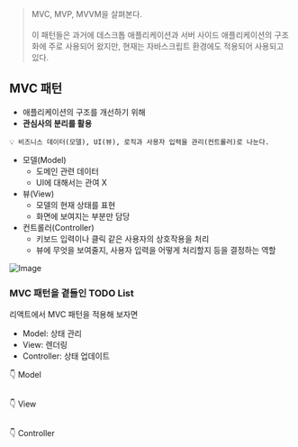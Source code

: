> MVC, MVP, MVVM을 살펴본다.<br/><br/>이 패턴들은 과거에 데스크톱 애플리케이션과 서버 사이드 애플리케이션의 구조화에 주로 사용되어 왔지만, 현재는 자바스크립트 환경에도 적용되어 사용되고 있다.

## MVC 패턴

- 애플리케이션의 구조를 개선하기 위해
- **관심사의 분리를 활용**

```
💡 비즈니스 데이터(모델), UI(뷰), 로직과 사용자 입력을 관리(컨트롤러)로 나눈다.
```

- 모델(Model)
  - 도메인 관련 데이터
  - UI에 대해서는 관여 X
- 뷰(View)
  - 모델의 현재 상태를 표현
  - 화면에 보여지는 부분만 담당
- 컨트롤러(Controller)
  - 키보드 입력이나 클릭 같은 사용자의 상호작용을 처리
  - 뷰에 무엇을 보여줄지, 사용자 입력을 어떻게 처리할지 등을 결정하는 역할

![Image](https://github.com/user-attachments/assets/c5b230ae-cc25-48f5-91c1-9c02f0b473c8)

### MVC 패턴을 곁들인 TODO List

리액트에서 MVC 패턴을 적용해 보자면

- Model: 상태 관리
- View: 렌더링
- Controller: 상태 업데이트

👇 Model

```js

```

👇 View

```js

```

👇 Controller

```js

```
